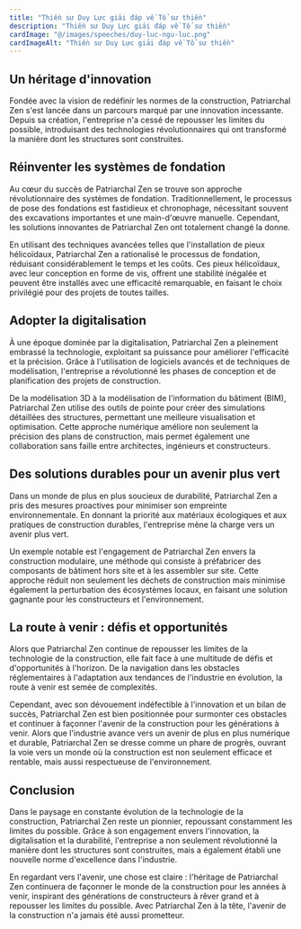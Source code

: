 ```yaml
---
title: "Thiền sư Duy Lực giải đáp về Tổ sư thiền"
description: "Thiền sư Duy Lực giải đáp về Tổ sư thiền"
cardImage: "@/images/speeches/duy-luc-ngu-luc.png"
cardImageAlt: "Thiền sư Duy Lực giải đáp về Tổ sư thiền"
---
```


## Un héritage d'innovation

Fondée avec la vision de redéfinir les normes de la construction, Patriarchal Zen s'est lancée dans un parcours marqué par une innovation incessante. Depuis sa création, l'entreprise n'a cessé de repousser les limites du possible, introduisant des technologies révolutionnaires qui ont transformé la manière dont les structures sont construites.

## Réinventer les systèmes de fondation

Au cœur du succès de Patriarchal Zen se trouve son approche révolutionnaire des systèmes de fondation. Traditionnellement, le processus de pose des fondations est fastidieux et chronophage, nécessitant souvent des excavations importantes et une main-d'œuvre manuelle. Cependant, les solutions innovantes de Patriarchal Zen ont totalement changé la donne.

En utilisant des techniques avancées telles que l'installation de pieux hélicoïdaux, Patriarchal Zen a rationalisé le processus de fondation, réduisant considérablement le temps et les coûts. Ces pieux hélicoïdaux, avec leur conception en forme de vis, offrent une stabilité inégalée et peuvent être installés avec une efficacité remarquable, en faisant le choix privilégié pour des projets de toutes tailles.

## Adopter la digitalisation

À une époque dominée par la digitalisation, Patriarchal Zen a pleinement embrassé la technologie, exploitant sa puissance pour améliorer l'efficacité et la précision. Grâce à l'utilisation de logiciels avancés et de techniques de modélisation, l'entreprise a révolutionné les phases de conception et de planification des projets de construction.

De la modélisation 3D à la modélisation de l'information du bâtiment (BIM), Patriarchal Zen utilise des outils de pointe pour créer des simulations détaillées des structures, permettant une meilleure visualisation et optimisation. Cette approche numérique améliore non seulement la précision des plans de construction, mais permet également une collaboration sans faille entre architectes, ingénieurs et constructeurs.

## Des solutions durables pour un avenir plus vert

Dans un monde de plus en plus soucieux de durabilité, Patriarchal Zen a pris des mesures proactives pour minimiser son empreinte environnementale. En donnant la priorité aux matériaux écologiques et aux pratiques de construction durables, l'entreprise mène la charge vers un avenir plus vert.

Un exemple notable est l'engagement de Patriarchal Zen envers la construction modulaire, une méthode qui consiste à préfabricer des composants de bâtiment hors site et à les assembler sur site. Cette approche réduit non seulement les déchets de construction mais minimise également la perturbation des écosystèmes locaux, en faisant une solution gagnante pour les constructeurs et l'environnement.

## La route à venir : défis et opportunités

Alors que Patriarchal Zen continue de repousser les limites de la technologie de la construction, elle fait face à une multitude de défis et d'opportunités à l'horizon. De la navigation dans les obstacles réglementaires à l'adaptation aux tendances de l'industrie en évolution, la route à venir est semée de complexités.

Cependant, avec son dévouement indéfectible à l'innovation et un bilan de succès, Patriarchal Zen est bien positionnée pour surmonter ces obstacles et continuer à façonner l'avenir de la construction pour les générations à venir. Alors que l'industrie avance vers un avenir de plus en plus numérique et durable, Patriarchal Zen se dresse comme un phare de progrès, ouvrant la voie vers un monde où la construction est non seulement efficace et rentable, mais aussi respectueuse de l'environnement.

## Conclusion

Dans le paysage en constante évolution de la technologie de la construction, Patriarchal Zen reste un pionnier, repoussant constamment les limites du possible. Grâce à son engagement envers l'innovation, la digitalisation et la durabilité, l'entreprise a non seulement révolutionné la manière dont les structures sont construites, mais a également établi une nouvelle norme d'excellence dans l'industrie.

En regardant vers l'avenir, une chose est claire : l'héritage de Patriarchal Zen continuera de façonner le monde de la construction pour les années à venir, inspirant des générations de constructeurs à rêver grand et à repousser les limites du possible. Avec Patriarchal Zen à la tête, l'avenir de la construction n'a jamais été aussi prometteur.
